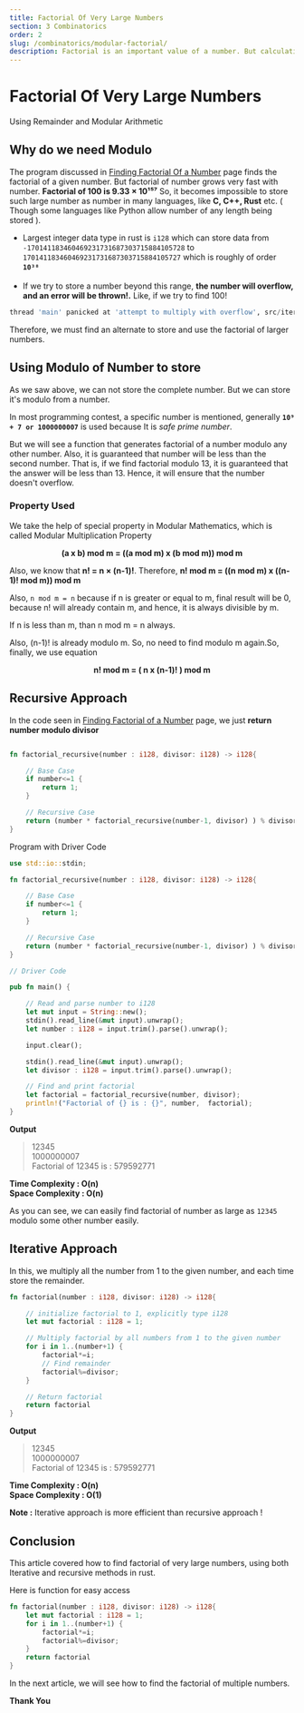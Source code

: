 ```yaml
---
title: Factorial Of Very Large Numbers
section: 3 Combinatorics
order: 2
slug: /combinatorics/modular-factorial/
description: Factorial is an important value of a number. But calculating factorial of very large can result in overflow. In this article, we calculate factorial of very large numbers using Modular Arithmetic.
---
```


# Factorial Of Very Large Numbers
Using Remainder and Modular Arithmetic

## Why do we need Modulo
The program discussed in [Finding Factorial Of a Number](/number-theory/factorial-of-number/) page finds the factorial of a given number. But factorial of number grows very fast with number. **Factorial of 100 is 9.33 × 10¹⁵⁷**
So, it becomes impossible to store such large number as number in many languages, like **C, C++, Rust** etc. ( Though some languages like Python allow number of any length being stored ).

* Largest integer data type in rust is `i128` which can store data from `-170141183460469231731687303715884105728` to `170141183460469231731687303715884105727` which is roughly of order **`10³⁸`** <br /> <br />
* If we try to store a number beyond this range, **the number will overflow, and an error will be thrown!.** Like, if we try to find 100!

```python
thread 'main' panicked at 'attempt to multiply with overflow', src/iterative.rs:10:9
```

Therefore, we must find an alternate to store and use the factorial of larger numbers.

## Using Modulo of Number to store

As we saw above, we can not store the complete number. But we can store it's modulo from a number.

In most programming contest, a specific number is mentioned, generally **`10⁹ + 7 or 1000000007`** is used because It is *safe prime number*.

But we will see a function that generates factorial of a number modulo any other number. Also, it is guaranteed that number will be less than the second number. That is, if we find factorial modulo 13, it is guaranteed that the answer will be less than 13.
Hence, it will ensure that the number doesn't overflow.

### Property Used

We take the help of special property in Modular Mathematics, which is called Modular Multiplication Property
<center> <b>(a x b) mod m = ((a mod m) x (b mod m)) mod m</b> </center>

Also, we know that **n! = n × (n-1)!**. Therefore,
**n! mod m = ((n mod m) x ((n-1)! mod m)) mod m**

Also, `n mod m = n` because if n is greater or equal to m, final result will be 0, because n! will already contain m, and hence, it is always divisible by m.

If n is less than m, than n mod m = n always.

Also, (n-1)! is already modulo m. So, no need to find modulo m again.So, finally, we use equation

<center> <b>n! mod m = ( n x (n-1)! ) mod m</b> </center>

## Recursive Approach

In the code seen in [Finding Factorial of a Number](/number-theory/factorial-of-number/) page, we just **return number modulo divisor**

```rust

fn factorial_recursive(number : i128, divisor: i128) -> i128{

    // Base Case
    if number<=1 {
        return 1;
    }

    // Recursive Case
    return (number * factorial_recursive(number-1, divisor) ) % divisor;
}
```
Program with Driver Code

```rust
use std::io::stdin;

fn factorial_recursive(number : i128, divisor: i128) -> i128{

    // Base Case
    if number<=1 {
        return 1;
    }

    // Recursive Case
    return (number * factorial_recursive(number-1, divisor) ) % divisor;
}

// Driver Code

pub fn main() {

    // Read and parse number to i128
    let mut input = String::new();
    stdin().read_line(&mut input).unwrap();
    let number : i128 = input.trim().parse().unwrap();

    input.clear();

    stdin().read_line(&mut input).unwrap();
    let divisor : i128 = input.trim().parse().unwrap();

    // Find and print factorial
    let factorial = factorial_recursive(number, divisor);
    println!("Factorial of {} is : {}", number,  factorial);
}
```
**Output**

>12345 <br/>
1000000007 <br/>
Factorial of 12345 is : 579592771


**Time Complexity : O(n)** <br/>
**Space Complexity : O(n)**

As you can see, we can easily find factorial of number as large as `12345` modulo some other number easily.

## Iterative Approach

In this, we multiply all the number from 1 to the given number, and each time store the remainder.

```rust
fn factorial(number : i128, divisor: i128) -> i128{

    // initialize factorial to 1, explicitly type i128
    let mut factorial : i128 = 1;

    // Multiply factorial by all numbers from 1 to the given number
    for i in 1..(number+1) {
        factorial*=i;
        // Find remainder
        factorial%=divisor;
    }

    // Return factorial
    return factorial
}
```
**Output**

>12345 <br/>
1000000007 <br/>
Factorial of 12345 is : 579592771

**Time Complexity : O(n)** <br/>
**Space Complexity : O(1)**

**Note :** Iterative approach is more efficient than recursive approach !

## Conclusion

This article covered how to find factorial of very large numbers, using both Iterative and recursive methods in rust.

Here is function for easy access

```rust
fn factorial(number : i128, divisor: i128) -> i128{
    let mut factorial : i128 = 1;
    for i in 1..(number+1) {
        factorial*=i;
        factorial%=divisor;
    }
    return factorial
}
```

In the next article, we will see how to find the factorial of multiple numbers.

**Thank You**


<SEO title="Factorial Of Very Large Numbers"
     description="Factorial is an important value of a number. But calculating factorial of very large can result in overflow. In this article, we calculate factorial of very large numbers using Modular Arithmetic" />
